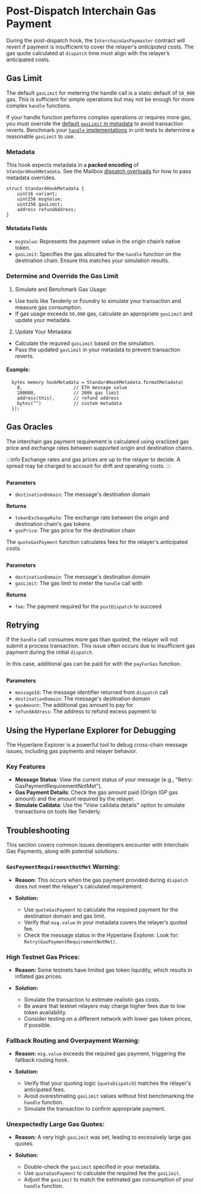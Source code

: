 
# Post-Dispatch Interchain Gas Payment

During the post-dispatch hook, the `InterchainGasPaymaster` contract will revert if payment is insufficient to cover the relayer's _anticipated_ costs. The gas quote calculated at `dispatch` time must align with the relayer’s anticipated costs.

## Gas Limit

The default `gasLimit` for metering the handle call is a static default of `50_000` gas. This is sufficient for simple operations but may not be enough for more complex `handle` functions.

If your handle function performs complex operations or requires more gas, you must override the [default `gasLimit` in metadata](#metadata) to avoid transaction reverts. Benchmark your [`handle` implementations](../messaging/receive.mdx#handle) in unit tests to determine a reasonable `gasLimit` to use.

### Metadata

This hook expects metadata in a **packed encoding** of `StandardHookMetadata`. See the Mailbox [dispatch overloads](../messaging/send.mdx#overriding-default-hook-metadata) for how to pass metadata overrides.

<Tabs groupId="lang">
<TabItem value="sol" label="Solidity">

```solidity
struct StandardHookMetadata {
    uint16 variant;
    uint256 msgValue;
    uint256 gasLimit;
    address refundAddress;
}
```

</TabItem>
</Tabs>

#### Metadata Fields

- `msgValue`: Represents the payment value in the origin chain’s native token.
- `gasLimit`: Specifies the gas allocated for the `handle` function on the destination chain. Ensure this matches your simulation results.

### Determine and Override the Gas Limit

1. Simulate and Benchmark Gas Usage:

- Use tools like Tenderly or Foundry to simulate your transaction and measure gas consumption.
- If gas usage exceeds `50,000` gas, calculate an appropriate `gasLimit` and update your metadata.

2. Update Your Metadata:

- Calculate the required `gasLimit` based on the simulation.
- Pass the updated `gasLimit` in your metadata to prevent transaction reverts.

#### Example:

<Tabs groupId="lang">
<TabItem value="sol" label="Solidity">

```solidity
  bytes memory hookMetadata = StandardHookMetadata.formatMetadata(
    0,                   // ETH message value
    200000,              // 200k gas limit
    address(this),       // refund address
    bytes("")            // custom metadata
  });
```

</TabItem>
</Tabs>

## Gas Oracles

The interchain gas payment requirement is calculated using oraclized gas price and exchange rates between supported origin and destination chains.

:::info
Exchange rates and gas prices are up to the relayer to decide. A spread may be charged to account for drift and operating costs.
:::

<Tabs groupId="lang">
<TabItem value="sol" label="Solidity">

```solidity file=<rootDir>/node_modules/@hyperlane-xyz/core/contracts/hooks/igp/InterchainGasPaymaster.sol#L220-L240

```

**Parameters**

- `destinationDomain`: The message's destination domain

**Returns**

- `tokenExchangeRate`: The exchange rate between the origin and destination chain's gas tokens
- `gasPrice`: The gas price for the destination chain

</TabItem>
</Tabs>

The `quoteGasPayment` function calculates fees for the relayer's anticipated costs.

<Tabs groupId="lang">
<TabItem value="sol" label="Solidity">

```solidity file=<rootDir>/node_modules/@hyperlane-xyz/core/contracts/hooks/igp/InterchainGasPaymaster.sol#L194-L211

```

**Parameters**

- `destinationDomain`: The message's destination domain
- `gasLimit`: The gas limit to meter the `handle` call with

**Returns**

- `fee`: The payment required for the `postDispatch` to succeed

</TabItem>
</Tabs>

## Retrying

If the `handle` call consumes more gas than quoted, the relayer will not submit a process transaction. This issue often occurs due to insufficient gas payment during the initial `dispatch`.

In this case, additional gas can be paid for with the `payForGas` function.

<Tabs groupId="lang">
<TabItem value="sol" label="Solidity">

```solidity file=<rootDir>/node_modules/@hyperlane-xyz/core/contracts/interfaces/IInterchainGasPaymaster.sol#L24-L29

```

**Parameters**

- `messageId`: The message identifier returned from `dispatch` call
- `destinationDomain`: The message's destination domain
- `gasAmount`: The additional gas amount to pay for
- `refundAddress`: The address to refund excess payment to

</TabItem>
</Tabs>

## Using the Hyperlane Explorer for Debugging

The Hyperlane Explorer is a powerful tool to debug cross-chain message issues, including gas payments and relayer behavior.

### Key Features

- **Message Status**: View the current status of your message (e.g., "Retry: GasPaymentRequirementNotMet").
- **Gas Payment Details**: Check the gas amount paid (Origin IGP gas amount) and the amount required by the relayer.
- **Simulate Calldata**: Use the "View calldata details" option to simulate transactions on tools like Tenderly.

## Troubleshooting

This section covers common issues developers encounter with Interchain Gas Payments, along with potential solutions.

### `GasPaymentRequirementNotMet` Warning:

- **Reason:** This occurs when the gas payment provided during `dispatch` does not meet the relayer's calculated requirement.

- **Solution:**
  - Use `quoteGasPayment` to calculate the required payment for the destination domain and gas limit.
  - Verify that `msg.value` in your metadata covers the relayer’s quoted fee.
  - Check the message status in the Hyperlane Explorer. Look for: `Retry(GasPaymentRequirementNotMet)`.

### High Testnet Gas Prices:

- **Reason:** Some testnets have limited gas token liquidity, which results in inflated gas prices.

- **Solution:**
  - Simulate the transaction to estimate realistic gas costs.
  - Be aware that testnet relayers may charge higher fees due to low token availability.
  - Consider testing on a different network with lower gas token prices, if possible.

### Fallback Routing and Overpayment Warning:

- **Reason:** `msg.value` exceeds the required gas payment, triggering the fallback routing hook.

- **Solution:**
  - Verify that your quoting logic (`quoteDispatch`) matches the relayer's anticipated fees.
  - Avoid overestimating `gasLimit` values without first benchmarking the `handle` function.
  - Simulate the transaction to confirm appropriate payment.

### Unexpectedly Large Gas Quotes:

- **Reason:** A very high `gasLimit` was set, leading to excessively large gas quotes.

- **Solution:**

  - Double-check the `gasLimit` specified in your metadata.
  - Use `quoteGasPayment` to calculate the required fee the `gasLimit`.
  - Adjust the `gasLimit` to match the estimated gas consumption of your `handle` function.
